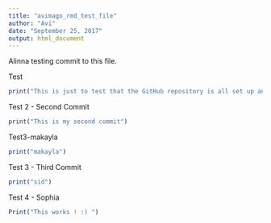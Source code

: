 ```yaml
---
title: "avimago_rmd_test_file"
author: "Avi"
date: "September 25, 2017"
output: html_document
---
```


Alinna testing commit to this file. 

Test
```r
print("This is just to test that the GitHub repository is all set up and working in a way that it should :p")
```
Test 2 - Second Commit
```r
print("This is my second commit")
```

Test3-makayla
```r
print("makayla")
```


Test 3 - Third Commit
```r
print("sid")
```

Test 4 - Sophia
```r
Print("This works ! :) ")
```

